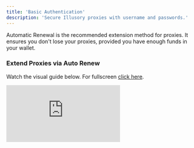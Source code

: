 ```yaml
---
title: 'Basic Authentication'
description: 'Secure Illusory proxies with username and passwords.'
---
```


Automatic Renewal is the recommended extension method for proxies. It ensures you don't lose your proxies, provided you have enough funds in your wallet.

### Extend Proxies via Auto Renew

Watch the visual guide below. For fullscreen [click here](https://app.arcade.software/share/ZiRp6m12BlYZt5Ag8tdZ).

<div style={{
  position: 'relative',
  paddingBottom: 'calc(62.5% + 41px)',
  height: '0'
  }}>
<iframe
  src="https://demo.arcade.software/ZiRp6m12BlYZt5Ag8tdZ?embed"
  title="Basic Authentication"
  frameborder="0"
  loading="lazy"
  allowfullscreen
  webkitallowfullscreen
  mozallowfullscreen
  style={{
    background: '#000000',
    width: '100%',
    height: '100%',
    position: 'absolute',
    top: '0',
    left: '0',
    colorScheme: 'none'
  }}></iframe>
</div>
